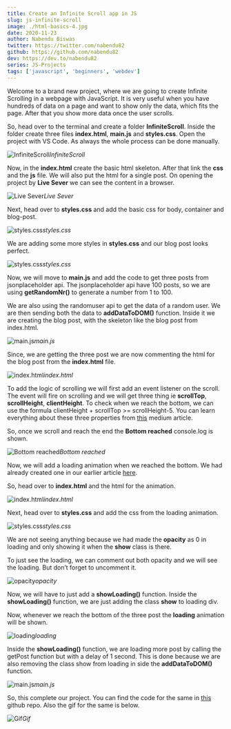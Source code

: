 ```yaml
---
title: Create an Infinite Scroll app in JS
slug: js-infinite-scroll
image: ./html-basics-4.jpg
date: 2020-11-23
author: Nabendu Biswas
twitter: https://twitter.com/nabendu82
github: https://github.com/nabendu82
dev: https://dev.to/nabendu82
series: JS-Projects
tags: ['javascript', 'beginners', 'webdev']
---
```


Welcome to a brand new project, where we are going to create Infinite Scrolling in a webpage with JavaScript. It is very useful when you have hundreds of data on a page and want to show only the data, which fits the page. After that you show more data once the user scrolls.

So, head over to the terminal and create a folder **InfiniteScroll**. Inside the folder create three files **index.html**, **main.js** and **styles.css**. Open the project with VS Code. As always the whole process can be done manually.

![InfiniteScroll](https://ik.imagekit.io/thewebdev/JS-Projects/Infinite-Scroll/1_AaavYKLP0p.png)*InfiniteScroll*

Now, in the **index.html** create the basic html skeleton. After that link the **css** and the **js** file. We will also put the html for a single post. On opening the project by **Live Sever** we can see the content in a browser.

![Live Sever](https://ik.imagekit.io/thewebdev/JS-Projects/Infinite-Scroll/2_yD9w_bsWu6.png)*Live Sever*

Next, head over to **styles.css** and add the basic css for body, container and blog-post.

![styles.css](https://ik.imagekit.io/thewebdev/JS-Projects/Infinite-Scroll/3_cvYD7Q6on.png)*styles.css*

We are adding some more styles in **styles.css** and our blog post looks perfect.

![styles.css](https://ik.imagekit.io/thewebdev/JS-Projects/Infinite-Scroll/4_pSN25Pyxvr.png)*styles.css*

Now, we will move to **main.js** and add the code to get three posts from jsonplaceholder api. The jsonplaceholder api have 100 posts, so we are using **getRandomNr()** to generate a number from 1 to 100.

We are also using the randomuser api to get the data of a random user. We are then sending both the data to **addDataToDOM()** function. Inside it we are creating the blog post, with the skeleton like the blog post from index.html.

![main.js](https://ik.imagekit.io/thewebdev/JS-Projects/Infinite-Scroll/5_FIxABTI_ZA.png)*main.js*

Since, we are getting the three post we are now commenting the html for the blog post from the **index.html** file.

![index.html](https://ik.imagekit.io/thewebdev/JS-Projects/Infinite-Scroll/6_rLvgu1BCy.png)*index.html*

To add the logic of scrolling we will first add an event listener on the scroll. The event will fire on scrolling and we will get three thing ie **scrollTop**, **scrollHeight**, **clientHeight**. To check when we reach the bottom, we can use the formula clientHeight + scrollTop >= scrollHeight-5. You can learn everything about these three properties from [this](https://medium.com/@jbbpatel94/difference-between-offsetheight-clientheight-and-scrollheight-cfea5c196937#:~:text=Top%20highlight&text=scrollHeight%3A%20The%20scrollHeight%20value%20is,without%20using%20a%20vertical%20scrollbar.&text=clientHeight%3A%20it%20includes%20the%20element's,horizontal%20scrollbar%20(if%20present).) medium article.

So, once we scroll and reach the end the **Bottom reached** console.log is shown.

![Bottom reached](https://ik.imagekit.io/thewebdev/JS-Projects/Infinite-Scroll/7_DzfU0CumJe.png)*Bottom reached*

Now, we will add a loading animation when we reached the bottom. We had already created one in our earlier article [here](https://medium.com/@nabendu82/create-a-jumping-loading-animation-with-css-420a7f107b56).

So, head over to **index.html** and the html for the animation.

![index.html](https://ik.imagekit.io/thewebdev/JS-Projects/Infinite-Scroll/8_jK3YlibXZW.png)*index.html*

Next, head over to **styles.css** and add the css from the loading animation.

![styles.css](https://ik.imagekit.io/thewebdev/JS-Projects/Infinite-Scroll/9_E-sbhjHcul.png)*styles.css*

We are not seeing anything because we had made the **opacity** as 0 in loading and only showing it when the **show** class is there.

To just see the loading, we can comment out both opacity and we will see the loading. But don’t forget to uncomment it.

![opacity](https://ik.imagekit.io/thewebdev/JS-Projects/Infinite-Scroll/10_w6yCIoAdck.png)*opacity*

Now, we will have to just add a **showLoading()** function. Inside the **showLoading()** function, we are just adding the class **show** to loading div.

Now, whenever we reach the bottom of the three post the **loading** animation will be shown.

![loading](https://ik.imagekit.io/thewebdev/JS-Projects/Infinite-Scroll/11_ea_XzC2kjd.png)*loading*

Inside the **showLoading()** function, we are loading more post by calling the getPost function but with a delay of 1 second. This is done because we are also removing the class show from loading in side the **addDataToDOM()** function.

![main.js](https://ik.imagekit.io/thewebdev/JS-Projects/Infinite-Scroll/12_WW5T8f8UtQ.png)*main.js*

So, this complete our project. You can find the code for the same in [this](https://github.com/nabendu82/InfiniteScroll) github repo. Also the gif for the same is below.

![Gif](https://ik.imagekit.io/thewebdev/JS-Projects/Infinite-Scroll/13_Soa0S5dPG.gif)*Gif*
